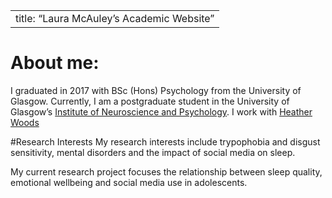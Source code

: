 
---
title: "Laura McAuley's Academic Website"
---

# About me:
I graduated in 2017 with BSc (Hons) Psychology from the University of Glasgow. Currently, I am a postgraduate student in the University of Glasgow's
[Institute of Neuroscience and Psychology](http://www.gla.ac.uk/researchinstitutes/neurosciencepsychology/).
I work with [Heather Woods](https://www.gla.ac.uk/schools/psychology/staff/heatherwoods)

#Research Interests
My research interests include trypophobia and disgust sensitivity, mental disorders and the impact of social media on sleep.

My current research project focuses the relationship between sleep quality, emotional wellbeing and social media use in adolescents.


